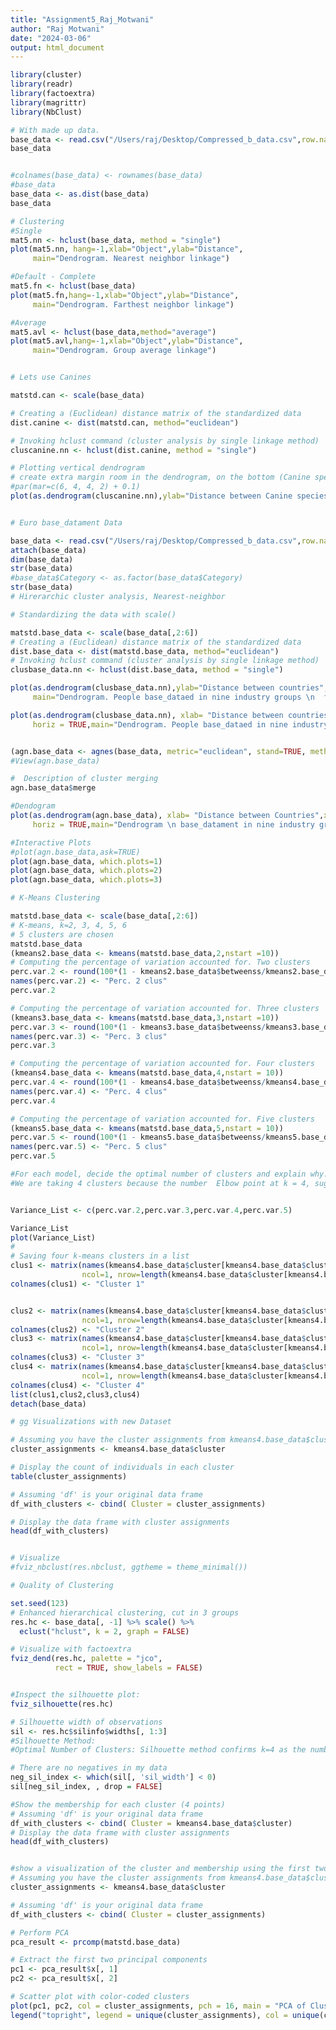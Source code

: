 ```yaml
---
title: "Assignment5_Raj_Motwani"
author: "Raj Motwani"
date: "2024-03-06"
output: html_document
---
```



```r
library(cluster)
library(readr)
library(factoextra)
library(magrittr)
library(NbClust)

# With made up data. 
base_data <- read.csv("/Users/raj/Desktop/Compressed_b_data.csv",row.names=1, fill = TRUE)
base_data


#colnames(base_data) <- rownames(base_data)
#base_data
base_data <- as.dist(base_data)
base_data

# Clustering
#Single
mat5.nn <- hclust(base_data, method = "single")
plot(mat5.nn, hang=-1,xlab="Object",ylab="Distance",
     main="Dendrogram. Nearest neighbor linkage")

#Default - Complete
mat5.fn <- hclust(base_data)
plot(mat5.fn,hang=-1,xlab="Object",ylab="Distance",
     main="Dendrogram. Farthest neighbor linkage")

#Average
mat5.avl <- hclust(base_data,method="average")
plot(mat5.avl,hang=-1,xlab="Object",ylab="Distance",
     main="Dendrogram. Group average linkage")


# Lets use Canines

matstd.can <- scale(base_data)

# Creating a (Euclidean) distance matrix of the standardized data 
dist.canine <- dist(matstd.can, method="euclidean")

# Invoking hclust command (cluster analysis by single linkage method)      
cluscanine.nn <- hclust(dist.canine, method = "single") 

# Plotting vertical dendrogram      
# create extra margin room in the dendrogram, on the bottom (Canine species' labels)
#par(mar=c(6, 4, 4, 2) + 0.1)
plot(as.dendrogram(cluscanine.nn),ylab="Distance between Canine species",ylim=c(0,2.5),main="Dendrogram of six canine species")


# Euro base_datament Data 

base_data <- read.csv("/Users/raj/Desktop/Compressed_b_data.csv",row.names=1, fill = TRUE)
attach(base_data)
dim(base_data)
str(base_data)
#base_data$Category <- as.factor(base_data$Category)
str(base_data)
# Hirerarchic cluster analysis, Nearest-neighbor

# Standardizing the data with scale()

matstd.base_data <- scale(base_data[,2:6])
# Creating a (Euclidean) distance matrix of the standardized data
dist.base_data <- dist(matstd.base_data, method="euclidean")
# Invoking hclust command (cluster analysis by single linkage method)
clusbase_data.nn <- hclust(dist.base_data, method = "single")

plot(as.dendrogram(clusbase_data.nn),ylab="Distance between countries",ylim=c(0,6),
     main="Dendrogram. People base_dataed in nine industry groups \n  from European countries")

plot(as.dendrogram(clusbase_data.nn), xlab= "Distance between countries", xlim=c(6,0),
     horiz = TRUE,main="Dendrogram. People base_dataed in nine industry groups from European countries")


(agn.base_data <- agnes(base_data, metric="euclidean", stand=TRUE, method = "single"))
#View(agn.base_data)

#  Description of cluster merging
agn.base_data$merge

#Dendogram
plot(as.dendrogram(agn.base_data), xlab= "Distance between Countries",xlim=c(8,0),
     horiz = TRUE,main="Dendrogram \n base_datament in nine industry groups in European countries")

#Interactive Plots
#plot(agn.base_data,ask=TRUE)
plot(agn.base_data, which.plots=1)
plot(agn.base_data, which.plots=2)
plot(agn.base_data, which.plots=3)

# K-Means Clustering

matstd.base_data <- scale(base_data[,2:6])
# K-means, k=2, 3, 4, 5, 6
# 5 clusters are chosen
matstd.base_data
(kmeans2.base_data <- kmeans(matstd.base_data,2,nstart =10))
# Computing the percentage of variation accounted for. Two clusters
perc.var.2 <- round(100*(1 - kmeans2.base_data$betweenss/kmeans2.base_data$totss),1)
names(perc.var.2) <- "Perc. 2 clus"
perc.var.2

# Computing the percentage of variation accounted for. Three clusters
(kmeans3.base_data <- kmeans(matstd.base_data,3,nstart =10))
perc.var.3 <- round(100*(1 - kmeans3.base_data$betweenss/kmeans3.base_data$totss),1)
names(perc.var.3) <- "Perc. 3 clus"
perc.var.3

# Computing the percentage of variation accounted for. Four clusters
(kmeans4.base_data <- kmeans(matstd.base_data,4,nstart = 10))
perc.var.4 <- round(100*(1 - kmeans4.base_data$betweenss/kmeans4.base_data$totss),1)
names(perc.var.4) <- "Perc. 4 clus"
perc.var.4

# Computing the percentage of variation accounted for. Five clusters
(kmeans5.base_data <- kmeans(matstd.base_data,5,nstart = 10))
perc.var.5 <- round(100*(1 - kmeans5.base_data$betweenss/kmeans5.base_data$totss),1)
names(perc.var.5) <- "Perc. 5 clus"
perc.var.5

#For each model, decide the optimal number of clusters and explain why.
#We are taking 4 clusters because the number  Elbow point at k = 4, suggesting a reasonable choice for the number of clusters.


Variance_List <- c(perc.var.2,perc.var.3,perc.var.4,perc.var.5)

Variance_List
plot(Variance_List)
#
# Saving four k-means clusters in a list
clus1 <- matrix(names(kmeans4.base_data$cluster[kmeans4.base_data$cluster == 1]), 
                ncol=1, nrow=length(kmeans4.base_data$cluster[kmeans4.base_data$cluster == 1]))
colnames(clus1) <- "Cluster 1"


clus2 <- matrix(names(kmeans4.base_data$cluster[kmeans4.base_data$cluster == 2]), 
                ncol=1, nrow=length(kmeans4.base_data$cluster[kmeans4.base_data$cluster == 2]))
colnames(clus2) <- "Cluster 2"
clus3 <- matrix(names(kmeans4.base_data$cluster[kmeans4.base_data$cluster == 3]), 
                ncol=1, nrow=length(kmeans4.base_data$cluster[kmeans4.base_data$cluster == 3]))
colnames(clus3) <- "Cluster 3"
clus4 <- matrix(names(kmeans4.base_data$cluster[kmeans4.base_data$cluster == 4]), 
                ncol=1, nrow=length(kmeans4.base_data$cluster[kmeans4.base_data$cluster == 4]))
colnames(clus4) <- "Cluster 4"
list(clus1,clus2,clus3,clus4)
detach(base_data)

# gg Visualizations with new Dataset

# Assuming you have the cluster assignments from kmeans4.base_data$cluster
cluster_assignments <- kmeans4.base_data$cluster

# Display the count of individuals in each cluster
table(cluster_assignments)

# Assuming 'df' is your original data frame
df_with_clusters <- cbind( Cluster = cluster_assignments)

# Display the data frame with cluster assignments
head(df_with_clusters)


# Visualize
#fviz_nbclust(res.nbclust, ggtheme = theme_minimal())

# Quality of Clustering

set.seed(123)
# Enhanced hierarchical clustering, cut in 3 groups
res.hc <- base_data[, -1] %>% scale() %>%
  eclust("hclust", k = 2, graph = FALSE)

# Visualize with factoextra
fviz_dend(res.hc, palette = "jco",
          rect = TRUE, show_labels = FALSE)


#Inspect the silhouette plot:
fviz_silhouette(res.hc)

# Silhouette width of observations
sil <- res.hc$silinfo$widths[, 1:3]
#Silhouette Method:
#Optimal Number of Clusters: Silhouette method confirms k=4 as the number that maximizes the average silhouette width.

# There are no negatives in my data
neg_sil_index <- which(sil[, 'sil_width'] < 0)
sil[neg_sil_index, , drop = FALSE]

#Show the membership for each cluster (4 points)
# Assuming 'df' is your original data frame
df_with_clusters <- cbind( Cluster = kmeans4.base_data$cluster)
# Display the data frame with cluster assignments
head(df_with_clusters)


#show a visualization of the cluster and membership using the first two Principal Components (2 points)
# Assuming you have the cluster assignments from kmeans4.base_data$cluster
cluster_assignments <- kmeans4.base_data$cluster

# Assuming 'df' is your original data frame
df_with_clusters <- cbind( Cluster = cluster_assignments)

# Perform PCA
pca_result <- prcomp(matstd.base_data)

# Extract the first two principal components
pc1 <- pca_result$x[, 1]
pc2 <- pca_result$x[, 2]

# Scatter plot with color-coded clusters
plot(pc1, pc2, col = cluster_assignments, pch = 16, main = "PCA of Clusters", xlab = "PC1", ylab = "PC2")
legend("topright", legend = unique(cluster_assignments), col = unique(cluster_assignments), pch = 16, title = "Cluster")

```
